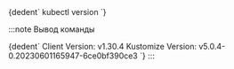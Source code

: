 
<CodeBlock language="bash">
  {dedent`
    kubectl  version
  `}
</CodeBlock>

:::note Вывод команды

<CodeBlock language="bash">
  {dedent`
    Client Version: v1.30.4
    Kustomize Version: v5.0.4-0.20230601165947-6ce0bf390ce3
  `}
</CodeBlock>
:::
